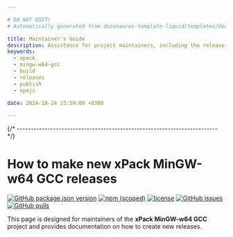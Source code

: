 ```yaml
---

# DO NOT EDIT!
# Automatically generated from docusaurus-template-liquid/templates/docusaurus.

title: Maintainer's Guide
description: Assistance for project maintainers, including the release schedule, versioning scheme, and instructions on how to build, test, and publish.
keywords:
  - xpack
  - mingw-w64-gcc
  - build
  - releases
  - publish
  - npmjs

date: 2024-10-24 23:59:00 +0300

---
```



{/* ------------------------------------------------------------------------ */}

# How to make new xPack MinGW-w64 GCC releases

[![GitHub package.json version](https://img.shields.io/github/package-json/v/xpack-dev-tools/mingw-w64-gcc-xpack?color=blue)](https://github.com/xpack-dev-tools/mingw-w64-gcc-xpack/blob/xpack/package.json)
[![npm (scoped)](https://img.shields.io/npm/v/@xpack-dev-tools/mingw-w64-gcc?color=green)](https://www.npmjs.com/package/@xpack-dev-tools/mingw-w64-gcc/)
[![license](https://img.shields.io/github/license/xpack-dev-tools/mingw-w64-gcc-xpack)](https://github.com/xpack-dev-tools/mingw-w64-gcc-xpack/blob/xpack/LICENSE)
[![GitHub issues](https://img.shields.io/github/issues/xpack-dev-tools/mingw-w64-gcc-xpack)](https://github.com/xpack-dev-tools/mingw-w64-gcc-xpack/issues)
[![GitHub pulls](https://img.shields.io/github/issues-pr/xpack-dev-tools/mingw-w64-gcc-xpack)](https://github.com/xpack-dev-tools/mingw-w64-gcc-xpack/pulls)

This page is designed for maintainers of the
**xPack MinGW-w64 GCC**
project and provides documentation on how to create new releases.

<Content />
